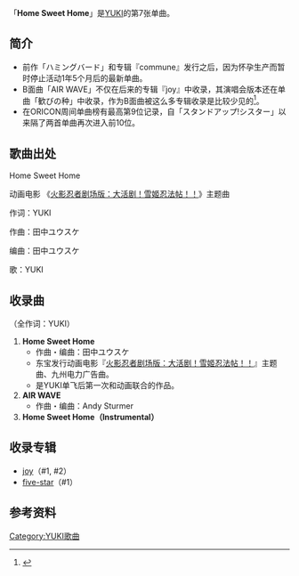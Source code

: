 「'''Home Sweet Home'''」是[[YUKI_(歌手)|YUKI]]的第7张单曲。
{{Infobox Single|Name=Home Sweet Home|Artist=[[YUKI_(歌手)|YUKI]]|Album=[[joy_(YUKI的专辑)|joy]]|B-side=AIR WAVE|Released=2004年8月18日|Format=[[单曲|单曲]]|Genre=[[J-POP|J-POP]]|Length=13[[分|分]]52[[秒|秒]]|Label=[[Epic_Records_Japan|Epic Records Japan]]|Producer=|Chart position=*週間9位（[[Oricon公信榜|Oricon公信榜]]） 
*2004年度年間171位（Oricon公信榜）|Last single=[[ハミングバード（YUKI的歌曲）|ハミングバード]]<br />（2003年）|This single='''Home Sweet Home'''<br />（2004年）|Next single=[[ハローグッバイ_(YUKI的单曲)|ハローグッバイ]]<br />（2004年）}}

== 简介 ==
* 前作「ハミングバード」和专辑『commune』发行之后，因为怀孕生产而暂时停止活动1年5个月后的最新单曲。
* B面曲「AIR WAVE」不仅在后来的专辑『joy』中收录，其演唱会版本还在单曲「歓びの种」中收录，作为B面曲被这么多专辑收录是比较少见的<ref>{{Cite web|url=http://ent2.excite.co.jp/music/interview/2004/yuki/int01.html|title=Interview With YUKI|accessdate=2016-11-02|author=|date=2004|publisher=Excite.Music|archive-date=2016-10-13|archive-url=https://web.archive.org/web/20161013174415/http://ent2.excite.co.jp/music/interview/2004/yuki/int01.html|dead-url=no}}</ref>。
* 在ORICON周间单曲榜有最高第9位记录，自「スタンドアップ!シスター」以来隔了两首单曲再次进入前10位。

== 歌曲出处 ==
Home Sweet Home

动画电影 《[[火影忍者剧场版：大活剧！雪姬忍法帖！！|火影忍者剧场版：大活剧！雪姬忍法帖！！]]》主题曲

作词：YUKI

作曲：田中ユウスケ

编曲：田中ユウスケ

歌：YUKI

== 收录曲 ==
（全作词：YUKI）
# '''Home Sweet Home'''
#* 作曲・编曲：田中ユウスケ
#* 东宝发行动画电影『[[火影忍者剧场版：大活剧！雪姬忍法帖！！|火影忍者剧场版：大活剧！雪姬忍法帖！！]]』主题曲、九州电力广告曲。
#* 是YUKI单飞后第一次和动画联合的作品。
# '''AIR WAVE'''
#* 作曲・编曲：Andy Sturmer
# '''Home Sweet Home（Instrumental）'''

== 收录专辑 ==
* [[Joy_(YUKI的专辑)|joy]]（#1, #2）
* [[Five-star_(YUKI的专辑)|five-star]]（#1）

== 参考资料 ==
<references />{{YUKI}}
[[Category:YUKI歌曲|Category:YUKI歌曲]]
